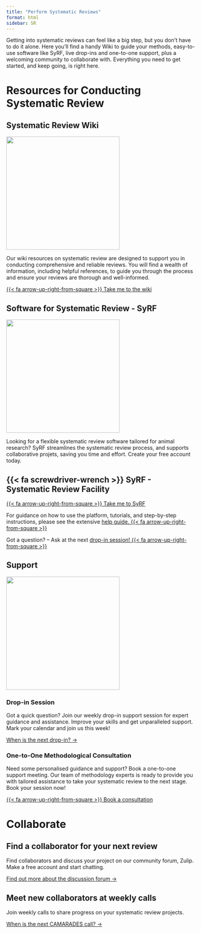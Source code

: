 ```yaml
---
title: "Perform Systematic Reviews"
format: html
sidebar: SR
---
```


Getting into systematic reviews can feel like a big step, but you don’t have to do it alone. Here you’ll find a handy Wiki to guide your methods, easy-to-use software like SyRF, live drop-ins and one-to-one support, plus a welcoming community to collaborate with. Everything you need to get started, and keep going, is right here.


# Resources for Conducting Systematic Review


## Systematic Review Wiki
::::: grid
::: g-col-3
![](/images/COReS-circle.png){width=300px fig-align="center"}
::: 

::: g-col-9
Our wiki resources on systematic review are designed to support you in conducting comprehensive and reliable reviews. You will find a wealth of information, including helpful references, to guide you through the process and ensure your reviews are thorough and well-informed.

[{{< fa arrow-up-right-from-square >}} Take me to the wiki](http://www.camarades.de){target="_blank"}
:::
::::

## Software for Systematic Review - SyRF
::::: grid
::: g-col-3
![](/images/SyRF_logo-removebg-preview.png){width=300px fig-align="center"}
:::

::: g-col-9
Looking for a flexible systematic review software tailored for animal research? SyRF streamlines the systematic review process, and supports collaborative projets, saving you time and effort. Create your free account today.

::: {.callout-tip icon="false"}
## {{< fa screwdriver-wrench >}} SyRF - Systematic Review Facility
[{{< fa arrow-up-right-from-square >}} Take me to SyRF ](http://www.syrf.org.uk){.btn .btn-secondary target="_blank"} 

For guidance on how to use the platform, tutorials, and step-by-step instructions, please see the extensive [help guide. {{< fa arrow-up-right-from-square >}} ](https://help.syrf.org.uk/){target="_blank"}

Got a question? – Ask at the next [ drop-in session! {{< fa arrow-up-right-from-square >}} ](https://www.bihealth.org/en/quest/service/service/systematic-review-methods-consultation-hour){target="_blank"}
::: 

:::
::::

## Support

::::: grid
::: g-col-3
![](/images/COReS-circle.png){width=300px fig-align="center"}
:::

::: g-col-9
### Drop-in Session
Got a quick question? Join our weekly drop-in support session for expert guidance and assistance. Improve your skills and get unparalleled support. Mark your calendar and join us this week!

[When is the next drop-in? →](/events/)

### One-to-One Methodological Consultation

Need some personalised guidance and support? Book a one-to-one support meeting. Our team of methodology experts is ready to provide you with tailored assistance to take your systematic review to the next stage. Book your session now!

[{{< fa arrow-up-right-from-square >}} Book a consultation](https://www.bihealth.org/en/quest/service/service/systematic-review-helpdesk){target="_blank"}
:::
::::



# Collaborate

## Find a collaborator for your next review

Find collaborators and discuss your project on our community forum, Zulip. Make a free account and start chatting.

[Find out more about the discussion forum →](/about-cores/using-zulip/)

## Meet new collaborators at weekly calls

Join weekly calls to share progress on your systematic review projects.

[When is the next CAMARADES call? →](/events/)
